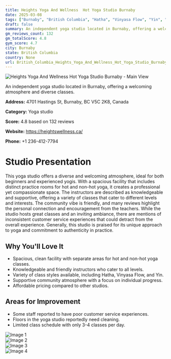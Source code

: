 ```yaml
---
title: Heights Yoga And Wellness  Hot Yoga Studio Burnaby
date: 2025-03-08
tags: ["Burnaby", "British Columbia", "Hatha", "Vinyasa Flow", "Yin", "welcoming atmosphere", "community-focused", "Burnaby"]  
draft: false
summary: An independent yoga studio located in Burnaby, offering a welcoming atmosphere and diverse classes.
gm_reviews_count: 132
gm_totalScore: 4.8
gym_score: 4.7
city: Burnaby
state: British Columbia
country: None
url: British_Columbia_Heights_Yoga_And_Wellness_Hot_Yoga_Studio_Burnaby
---
```


<div className="aspect-[16/9] relative my-8">
  <img 
    src="https://lh5.googleusercontent.com/p/AF1QipPc1_SSgytVD7-qI-_URV6fpb8OX8cqk1p6gBlN=w1920-h1080-k-no"
    alt="Heights Yoga And Wellness  Hot Yoga Studio Burnaby - Main View"
    className="object-cover absolute inset-0 w-full h-full rounded-lg"
  />
</div>

An independent yoga studio located in Burnaby, offering a welcoming atmosphere and diverse classes.

**Address:** 4701 Hastings St, Burnaby, BC V5C 2K8, Canada

**Category:** Yoga studio

**Score:** 4.8 based on 132 reviews

**Website:** https://heightswellness.ca/

**Phone:** +1 236-412-7794

# Studio Presentation

This yoga studio offers a diverse and welcoming atmosphere, ideal for both beginners and experienced yogis. With a spacious facility that includes distinct practice rooms for hot and non-hot yoga, it creates a professional yet compassionate space. The instructors are described as knowledgeable and supportive, offering a variety of classes that cater to different levels and interests. The community vibe is friendly, and many reviews highlight the personal connection and encouragement from the teachers. While the studio hosts great classes and an inviting ambiance, there are mentions of inconsistent customer service experiences that could detract from the overall experience. Generally, this studio is praised for its unique approach to yoga and commitment to authenticity in practice.

## Why You'll Love It

- Spacious, clean facility with separate areas for hot and non-hot yoga classes.
- Knowledgeable and friendly instructors who cater to all levels.
- Variety of class styles available, including Hatha, Vinyasa Flow, and Yin.
- Supportive community atmosphere with a focus on individual progress.
- Affordable pricing compared to other studios.

## Areas for Improvement

- Some staff reported to have poor customer service experiences.
- Floors in the yoga studio reportedly need cleaning.
- Limited class schedule with only 3-4 classes per day.

<div className="grid grid-cols-1 xl:grid-cols-2 gap-4 my-8">
<div className="aspect-[4/3] relative"><img src="https://lh5.googleusercontent.com/p/AF1QipPUEo2ZTAalMLnkmLn02Gtf5Z0gVXi8aL3utb24=w1920-h1080-k-no" alt="Image 1" className="object-cover absolute inset-0 w-full h-full rounded-lg" /></div>
<div className="aspect-[4/3] relative"><img src="https://lh5.googleusercontent.com/p/AF1QipN3-Dtj_gHJHbBLzEze6iRXJa0qYLqEIMlAFGZz=w1920-h1080-k-no" alt="Image 2" className="object-cover absolute inset-0 w-full h-full rounded-lg" /></div>
<div className="aspect-[4/3] relative"><img src="https://lh5.googleusercontent.com/p/AF1QipPx0glp1MCzng_V3T2IpWN6MuXQ1rf0G0GWQ2uX=w1920-h1080-k-no" alt="Image 3" className="object-cover absolute inset-0 w-full h-full rounded-lg" /></div>
<div className="aspect-[4/3] relative"><img src="https://lh5.googleusercontent.com/p/AF1QipP8wgW5T_qbUebsaI7Pow0UJ5dbRsQdlnbewIZR=w1920-h1080-k-no" alt="Image 4" className="object-cover absolute inset-0 w-full h-full rounded-lg" /></div>
</div>